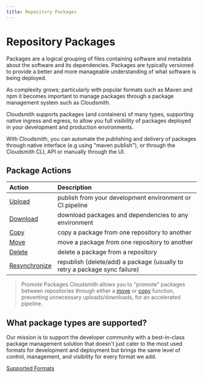 ```yaml
---
title: Repository Packages
---
```


# Repository Packages

Packages are a logical grouping of files containing software and metadata about the software and its dependencies. Packages are typically versioned to provide a better and more manageable understanding of what software is being deployed.

As complexity grows; particularly with popular formats such as Maven and npm it becomes important to manage packages through a package management system such as Cloudsmith.

Cloudsmith supports packages (and containers) of many types, supporting native ingress and egress, to allow you full visibility of packages deployed in your development and production environments.

With Cloudsmith, you can automate the publishing and delivery of packages through native interface (e.g using "maven publish"), or through the Cloudsmith CLI, API or manually through the UI.

## Package Actions

| Action                                | Description                                                                |
| :------------------------------------ | :------------------------------------------------------------------------- |
| [Upload](/artifacts/package-upload)          | publish from your development environment or CI pipeline                   |
| [Download](/artifacts/download-a-package)    | download packages and dependencies to any environment                      |
| [Copy](/artifacts/copy-a-package)            | copy a package from one repository to another                              |
| [Move](/artifacts/package-move)            | move a package from one repository to another                              |
| [Delete](/artifacts/delete-a-package)        | delete a package from a repository                                         |
| [Resynchronize](/artifacts/resync-a-package) | republish (delete/add) a package (usually to retry a package sync failure) |

> Promote Packages
> Cloudsmith allows you to "promote" packages between repositories through either a [move](/artifacts/package-move) or [copy](https://help.cloudsmith.io/docs/copy-a-package) function, preventing unnecessary uploads/downloads, for an accelerated pipeline.



## What package types are supported?

Our mission is to support the developer community with a best-in-class package management solution that doesn't just cater to the most used formats for development and deployment but brings the same level of control, management, and visibility for every format we add.

[Supported Formats](/package-formats)
